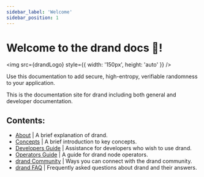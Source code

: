 ```yaml
---
sidebar_label: 'Welcome'
sidebar_position: 1
---
```


# Welcome to the drand docs 🎲!

<img src={drandLogo} style={{ width: '150px', height: 'auto' }} />

Use this documentation to add secure, high-entropy, verifiable randomness to your application.

This is the documentation site for drand including both general and developer documentation.

## Contents:

- [About](category/about-what-is-drand) | A brief explanation of drand.
- [Concepts](category/concepts-getting-started) | A brief introduction to key concepts.
- [Developers Guide](category/developers-guide) | Assistance for developers who wish to use drand.
- [Operators Guide](category/operators-guide) | A guide for drand node operators.
- [drand Community](category/drand-community) | Ways you can connect with the drand community.
- [drand FAQ](category/drand-faq) | Frequently asked questions about drand and their answers.
